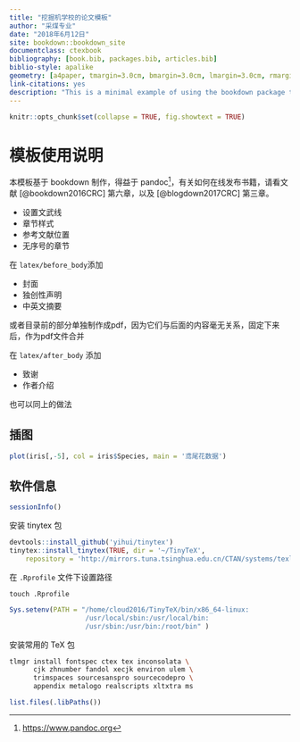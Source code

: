 ```yaml
--- 
title: "挖掘机学校的论文模板"
author: "采煤专业"
date: "2018年6月12日"
site: bookdown::bookdown_site
documentclass: ctexbook
bibliography: [book.bib, packages.bib, articles.bib]
biblio-style: apalike
geometry: [a4paper, tmargin=3.0cm, bmargin=3.0cm, lmargin=3.0cm, rmargin=3.0cm]
link-citations: yes
description: "This is a minimal example of using the bookdown package to write a book. The output format for this example is bookdown::gitbook."
---
```


```r
knitr::opts_chunk$set(collapse = TRUE, fig.showtext = TRUE)
```


# 模板使用说明

本模板基于 bookdown 制作，得益于 pandoc^[<https://www.pandoc.org>]，有关如何在线发布书籍，请看文献 [@bookdown2016CRC] 第六章，以及 [@blogdown2017CRC] 第三章。

- 设置文武线
- 章节样式
- 参考文献位置
- 无序号的章节


在 `latex/before_body`添加

- 封面 
- 独创性声明
- 中英文摘要

或者目录前的部分单独制作成pdf，因为它们与后面的内容毫无关系，固定下来后，作为pdf文件合并

在 `latex/after_body` 添加

- 致谢
- 作者介绍

也可以同上的做法

## 插图

```r
plot(iris[,-5], col = iris$Species, main = '鸢尾花数据')
```


## 软件信息

```r
sessionInfo()
```


安装 tinytex 包

```r
devtools::install_github('yihui/tinytex')
tinytex::install_tinytex(TRUE, dir = '~/TinyTeX', 
    repository = 'http://mirrors.tuna.tsinghua.edu.cn/CTAN/systems/texlive/tlnet' )
```

在 `.Rprofile` 文件下设置路径

```
touch .Rprofile
```

```r
Sys.setenv(PATH = "/home/cloud2016/TinyTeX/bin/x86_64-linux:
                   /usr/local/sbin:/usr/local/bin:
                   /usr/sbin:/usr/bin:/root/bin" )
```

安装常用的 TeX 包

```bash
tlmgr install fontspec ctex tex inconsolata \
      cjk zhnumber fandol xecjk environ ulem \
      trimspaces sourcesanspro sourcecodepro \
      appendix metalogo realscripts xltxtra ms
```

```r
list.files(.libPaths())
```

